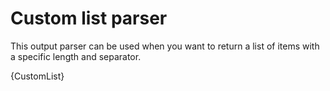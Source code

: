
# Custom list parser

This output parser can be used when you want to return a list of items with a specific length and separator.


<CodeBlock language="typescript">{CustomList}</CodeBlock>
